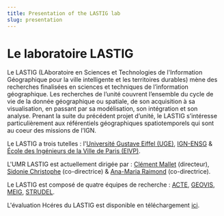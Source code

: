 ```yaml
---
title: Presentation of the LASTIG lab
slug: presentation
---
```

# Le laboratoire LASTIG
Le LASTIG (LAboratoire en Sciences et Technologies de l'Information Géographique pour la ville intelligente et les territoires durables) mène des recherches finalisées en sciences et techniques de l’information géographique. 
Les recherches de l’unité couvrent l’ensemble du cycle de vie de la donnée géographique ou spatiale, de son acquisition à sa visualisation, en passant par sa modélisation, son intégration et son analyse. 
Prenant la suite du précédent projet d’unité, le LASTIG s’intéresse particulièrement aux référentiels géographiques spatiotemporels qui sont au coeur des missions de l’IGN.

Le LASTIG a trois tutelles : l'[Université Gustave Eiffel (UGE)](https://www.univ-gustave-eiffel.fr/recherche/composantes-de-recherche/), [IGN-ENSG](https://ensg.eu) & [École des Ingénieurs de la Ville de Paris (EIVP)](https://www.eivp-paris.fr/).

L'UMR LASTIG est actuellement dirigée par : [Clément Mallet](https://www.umr-lastig.fr/clement-mallet/) (directeur), [Sidonie Christophe](https://www.umr-lastig.fr/sidonie-christophe/) (co-directrice) & [Ana-Maria Raimond](https://www.umr-lastig.fr/Ana-Maria-Raimond-homepage/) (co-directrice).

Le LASTIG est composé de quatre équipes de recherche : [ACTE](https://www.umr-lastig.fr/acte/), [GEOVIS](https://www.umr-lastig.fr/geovis/), [MEIG](https://www.umr-lastig.fr/meig/), [STRUDEL](https://www.umr-lastig.fr/strudel/).

L'évaluation Hcéres du LASTIG est disponible en téléchargement [ici](https://raw.githubusercontent.com/umrlastig/lastig_data/master/pdf/HCERES_rapport_final.pdf).

<Org />